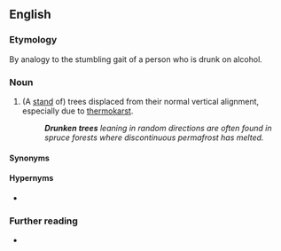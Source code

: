 ==English==

===Etymology===
By analogy to the stumbling gait of a person who is drunk on alcohol.

===Noun===
{{en-plural noun|head=[[drunken]] [[tree]]s}}

# {{lb|en|forestry}} (A [[stand#Noun|stand]] of) trees displaced from their normal vertical alignment, especially due to [[thermokarst]].
#: '''''Drunken trees''' leaning in random directions are often found in spruce forests where discontinuous permafrost has melted.''

====Synonyms====
{{col2
|en|drunken forest
|tilted trees
}}

====Hypernyms====
* {{l|en|tree}}

===Further reading===
* {{pedialite}}

{{topics|en|Trees}}